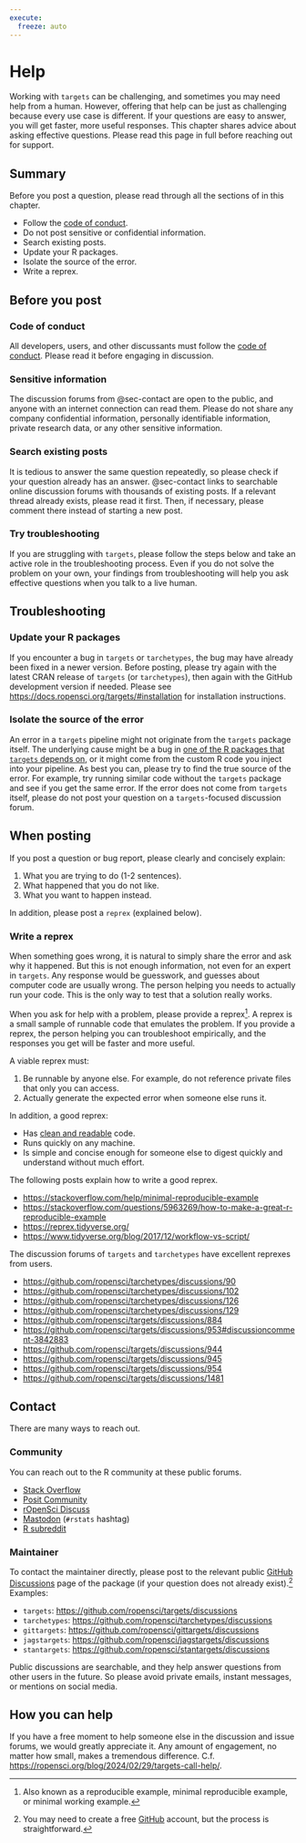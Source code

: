 ```yaml
---
execute:
  freeze: auto
---
```


# Help {#help}

Working with `targets` can be challenging, and sometimes you may need help from a human.
However, offering that help can be just as challenging because every use case is different.
If your questions are easy to answer, you will get faster, more useful responses.
This chapter shares advice about asking effective questions.
Please read this page in full before reaching out for support.

:::{.callout-note}

## Summary

Before you post a question, please read through all the sections of in this chapter.

* Follow the [code of conduct](https://ropensci.org/code-of-conduct/).
* Do not post sensitive or confidential information.
* Search existing posts.
* Update your R packages.
* Isolate the source of the error.
* Write a reprex.
:::

## Before you post

### Code of conduct

All developers, users, and other discussants must follow the [code of conduct](https://ropensci.org/code-of-conduct/). Please read it before engaging in discussion.

### Sensitive information

The discussion forums from @sec-contact are open to the public, and anyone with an internet connection can read them. Please do not share any company confidential information, personally identifiable information, private research data, or any other sensitive information.

### Search existing posts

It is tedious to answer the same question repeatedly, so please check if your question already has an answer.
@sec-contact links to searchable online discussion forums with thousands of existing posts.
If a relevant thread already exists, please read it first.
Then, if necessary, please comment there instead of starting a new post.

### Try troubleshooting

If you are struggling with `targets`, please follow the steps below and take an active role in the troubleshooting process.
Even if you do not solve the problem on your own, your findings from troubleshooting will help you ask effective questions when you talk to a live human.

## Troubleshooting

### Update your R packages

If you encounter a bug in `targets` or `tarchetypes`, the bug may have already been fixed in a newer version. Before posting, please try again with the latest CRAN release of `targets` (or `tarchetypes`), then again with the GitHub development version if needed. Please see <https://docs.ropensci.org/targets/#installation> for installation instructions.

### Isolate the source of the error

An error in a `targets` pipeline might not originate from the `targets` package itself.
The underlying cause might be a bug in [one of the R packages that `targets` depends on](https://github.com/ropensci/targets/blob/a419fb99d3c07e2270f2507c8d6ec83d87cb85d6/DESCRIPTION#L58-L112), or it might come from the custom R code you inject into your pipeline.
As best you can, please try to find the true source of the error.
For example, try running similar code without the `targets` package and see if you get the same error.
If the error does not come from `targets` itself, please do not post your question on a `targets`-focused discussion forum.

## When posting

If you post a question or bug report, please clearly and concisely explain:

1. What you are trying to do (1-2 sentences).
2. What happened that you do not like.
3. What you want to happen instead.

In addition, please post a `reprex` (explained below).

### Write a reprex

When something goes wrong, it is natural to simply share the error and ask why it happened.
But this is not enough information, not even for an expert in `targets`.
Any response would be guesswork, and guesses about computer code are usually wrong.
The person helping you needs to actually run your code.
This is the only way to test that a solution really works.

When you ask for help with a problem, please provide a reprex^[Also known as a reproducible example, minimal reproducible example, or minimal working example.].
A reprex is a small sample of runnable code that emulates the problem.
If you provide a reprex, the person helping you can troubleshoot empirically, and the responses you get will be faster and more useful.

A viable reprex must:

1. Be runnable by anyone else. For example, do not reference private files that only you can access.
2. Actually generate the expected error when someone else runs it.

In addition, a good reprex:

* Has [clean and readable](https://style.tidyverse.org/) code.
* Runs quickly on any machine.
* Is simple and concise enough for someone else to digest quickly and understand without much effort.

The following posts explain how to write a good reprex.

  * <https://stackoverflow.com/help/minimal-reproducible-example>
  * <https://stackoverflow.com/questions/5963269/how-to-make-a-great-r-reproducible-example>
  * <https://reprex.tidyverse.org/>
  * <https://www.tidyverse.org/blog/2017/12/workflow-vs-script/>

The discussion forums of `targets` and `tarchetypes` have excellent reprexes from users.

  * <https://github.com/ropensci/tarchetypes/discussions/90>
  * <https://github.com/ropensci/tarchetypes/discussions/102>
  * <https://github.com/ropensci/tarchetypes/discussions/126>
  * <https://github.com/ropensci/tarchetypes/discussions/129>
  * <https://github.com/ropensci/targets/discussions/884>
  * <https://github.com/ropensci/targets/discussions/953#discussioncomment-3842883>
  * <https://github.com/ropensci/targets/discussions/944>
  * <https://github.com/ropensci/targets/discussions/945>
  * <https://github.com/ropensci/targets/discussions/954>
  * <https://github.com/ropensci/targets/discussions/1481>

## Contact {#sec-contact}

There are many ways to reach out.

### Community

You can reach out to the R community at these public forums.

* [Stack Overflow](https://stackoverflow.com/)
* [Posit Community](https://community.rstudio.com/)
* [rOpenSci Discuss](https://discuss.ropensci.org)
* [Mastodon](https://mastodon.social) (`#rstats` hashtag)
* [R subreddit](https://www.reddit.com/r/rstats/)

### Maintainer

To contact the maintainer directly, please post to the relevant public [GitHub Discussions](https://github.com/features/discussions) page of the package (if your question does not already exist).^[You may need to create a free [GitHub](https://github.com/) account, but the process is straightforward.] Examples:

* `targets`: <https://github.com/ropensci/targets/discussions>
* `tarchetypes`: <https://github.com/ropensci/tarchetypes/discussions>
* `gittargets`: <https://github.com/ropensci/gittargets/discussions>
* `jagstargets`: <https://github.com/ropensci/jagstargets/discussions>
* `stantargets`: <https://github.com/ropensci/stantargets/discussions>

Public discussions are searchable, and they help answer questions from other users in the future.
So please avoid private emails, instant messages, or mentions on social media.

## How you can help {#sec-help-user}

If you have a free moment to help someone else in the discussion and issue forums, we would greatly appreciate it. Any amount of engagement, no matter how small, makes a tremendous difference. C.f. <https://ropensci.org/blog/2024/02/29/targets-call-help/>.
